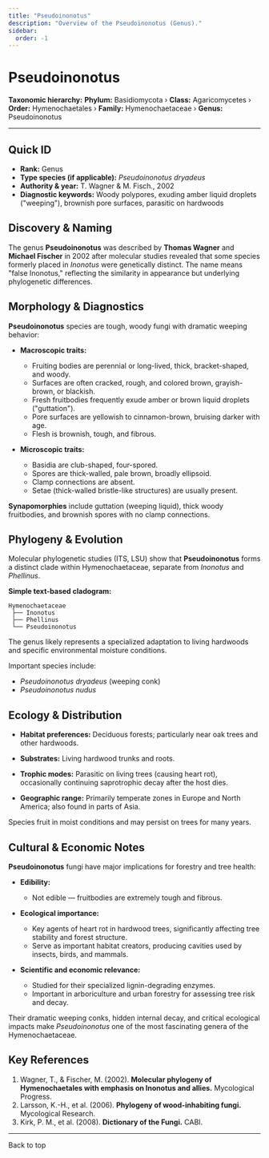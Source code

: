 ```yaml
---
title: "Pseudoinonotus"
description: "Overview of the Pseudoinonotus (Genus)."
sidebar:
  order: -1
---
```



# Pseudoinonotus <Badge variant="note" text="Genus" />

**Taxonomic hierarchy:** **Phylum:** Basidiomycota › **Class:** Agaricomycetes › **Order:** Hymenochaetales › **Family:** Hymenochaetaceae › **Genus:** Pseudoinonotus

---

## Quick ID
* **Rank:** Genus  
* **Type species (if applicable):** _Pseudoinonotus dryadeus_  
* **Authority & year:** T. Wagner & M. Fisch., 2002  
* **Diagnostic keywords:** Woody polypores, exuding amber liquid droplets ("weeping"), brownish pore surfaces, parasitic on hardwoods  

## Discovery & Naming
The genus **Pseudoinonotus** was described by **Thomas Wagner** and **Michael Fischer** in 2002 after molecular studies revealed that some species formerly placed in _Inonotus_ were genetically distinct. The name means "false Inonotus," reflecting the similarity in appearance but underlying phylogenetic differences.

## Morphology & Diagnostics
**Pseudoinonotus** species are tough, woody fungi with dramatic weeping behavior:

- **Macroscopic traits:**
  - Fruiting bodies are perennial or long-lived, thick, bracket-shaped, and woody.
  - Surfaces are often cracked, rough, and colored brown, grayish-brown, or blackish.
  - Fresh fruitbodies frequently exude amber or brown liquid droplets ("guttation").
  - Pore surfaces are yellowish to cinnamon-brown, bruising darker with age.
  - Flesh is brownish, tough, and fibrous.

- **Microscopic traits:**
  - Basidia are club-shaped, four-spored.
  - Spores are thick-walled, pale brown, broadly ellipsoid.
  - Clamp connections are absent.
  - Setae (thick-walled bristle-like structures) are usually present.

**Synapomorphies** include guttation (weeping liquid), thick woody fruitbodies, and brownish spores with no clamp connections.

## Phylogeny & Evolution
Molecular phylogenetic studies (ITS, LSU) show that **Pseudoinonotus** forms a distinct clade within Hymenochaetaceae, separate from _Inonotus_ and _Phellinus_.

**Simple text-based cladogram:**
```
Hymenochaetaceae
 ├── Inonotus
 ├── Phellinus
 └── Pseudoinonotus
```
The genus likely represents a specialized adaptation to living hardwoods and specific environmental moisture conditions.

Important species include:

- _Pseudoinonotus dryadeus_ (weeping conk)
- _Pseudoinonotus nudus_

## Ecology & Distribution
- **Habitat preferences:** Deciduous forests; particularly near oak trees and other hardwoods.
- **Substrates:** Living hardwood trunks and roots.
- **Trophic modes:** Parasitic on living trees (causing heart rot), occasionally continuing saprotrophic decay after the host dies.

- **Geographic range:** Primarily temperate zones in Europe and North America; also found in parts of Asia.

Species fruit in moist conditions and may persist on trees for many years.

## Cultural & Economic Notes
**Pseudoinonotus** fungi have major implications for forestry and tree health:

- **Edibility:**
  - Not edible — fruitbodies are extremely tough and fibrous.

- **Ecological importance:**
  - Key agents of heart rot in hardwood trees, significantly affecting tree stability and forest structure.
  - Serve as important habitat creators, producing cavities used by insects, birds, and mammals.

- **Scientific and economic relevance:**
  - Studied for their specialized lignin-degrading enzymes.
  - Important in arboriculture and urban forestry for assessing tree risk and decay.

Their dramatic weeping conks, hidden internal decay, and critical ecological impacts make _Pseudoinonotus_ one of the most fascinating genera of the Hymenochaetaceae.

## Key References
1. Wagner, T., & Fischer, M. (2002). **Molecular phylogeny of Hymenochaetales with emphasis on Inonotus and allies.** Mycological Progress.  
2. Larsson, K.-H., et al. (2006). **Phylogeny of wood-inhabiting fungi.** Mycological Research.  
3. Kirk, P. M., et al. (2008). **Dictionary of the Fungi.** CABI.

---

<LinkButton href="#top" variant="minimal" icon="arrow-up">
  Back to top
</LinkButton>
